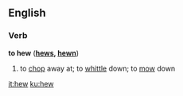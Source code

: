 ==English==

===Verb===
'''to hew'''  ('''[[hews]], [[hewn]]''')
# to [[chop]] away at; to [[whittle]] down; to [[mow]] down

[[it:hew]]
[[ku:hew]]